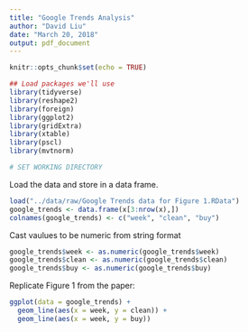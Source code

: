 ```yaml
---
title: "Google Trends Analysis"
author: "David Liu"
date: "March 20, 2018"
output: pdf_document
---
```


```r
knitr::opts_chunk$set(echo = TRUE)
```

```r
## Load packages we'll use
library(tidyverse)
library(reshape2)
library(foreign)
library(ggplot2)
library(gridExtra)
library(xtable)
library(pscl)
library(mvtnorm)

# SET WORKING DIRECTORY
```

Load the data and store in a data frame. 
```r
load("../data/raw/Google Trends data for Figure 1.RData")
google_trends <- data.frame(x[3:nrow(x),])
colnames(google_trends) <- c("week", "clean", "buy")
```

Cast vaulues to be numeric from string format 
```r
google_trends$week <- as.numeric(google_trends$week)
google_trends$clean <- as.numeric(google_trends$clean)
google_trends$buy <- as.numeric(google_trends$buy)
```

Replicate Figure 1 from the paper:
```r
ggplot(data = google_trends) +
  geom_line(aes(x = week, y = clean)) +
  geom_line(aes(x = week, y = buy))
```